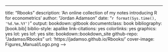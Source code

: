 ---
title: "Rbooks"
description: 'An online collection of my notes introducing R for econometrics'
author: "Jordan Adamson"
date: "`r format(Sys.time(), '%d.%m.%Y')`"
output: bookdown::gitbook
documentclass: book
bibliography: [book.bib]
biblio-style: apalike
link-citations: yes
colorlinks: yes
graphics: yes
lot: yes
lof: yes
site: bookdown::bookdown_site
github-repo: "Jadamso/Rbooks"
url: 'https\://jadamso.github.io/Rbooks/'
cover-image: Figures_Manual/Logo.png
-->



<!--
## To Create Book
Rscript -e "bookdown::render_book('index.Rmd')"

## To Copy Files
cp -r Templates/* docs/Templates
cp -r Figures_Manual/* docs/Figures_Manual

## To Upload Book Online
git add . 
git commit -m ''

## https://github.com/Jadamso/Rbooks
## https://jadamso.github.io/Rbooks
-->


